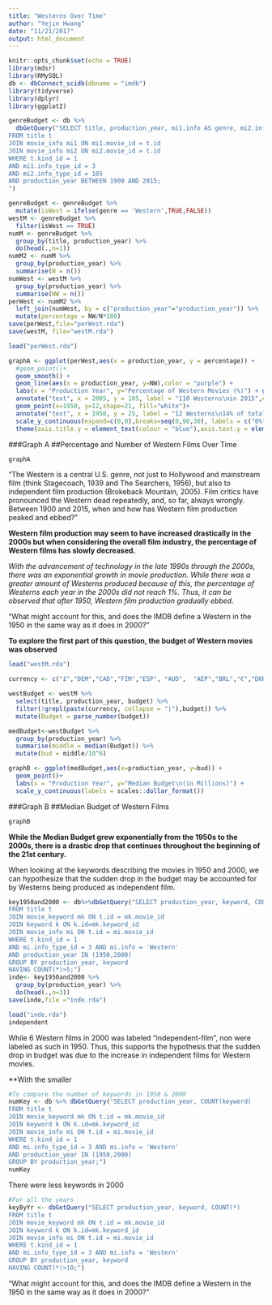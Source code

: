 ```yaml
---
title: "Westerns Over Time"
author: "Yejin Hwang"
date: "11/21/2017"
output: html_document
---
```


```r
knitr::opts_chunk$set(echo = TRUE)
library(mdsr)
library(RMySQL)
db <- dbConnect_scidb(dbname = "imdb")
library(tidyverse)
library(dplyr)
library(ggplot2)
```

```r
genreBudget <- db %>%
  dbGetQuery("SELECT title, production_year, mi1.info AS genre, mi2.info AS budget
FROM title t
JOIN movie_info mi1 ON mi1.movie_id = t.id
JOIN movie_info mi2 ON mi2.movie_id = t.id
WHERE t.kind_id = 1
AND mi1.info_type_id = 3
AND mi2.info_type_id = 105
AND production_year BETWEEN 1900 AND 2015;
")

genreBudget <- genreBudget %>%
  mutate(isWest = ifelse(genre == 'Western',TRUE,FALSE))
westM <- genreBudget %>%
  filter(isWest == TRUE)
numM <- genreBudget %>%
  group_by(title, production_year) %>%
  do(head(.,n=1))
numM2 <- numM %>%
  group_by(production_year) %>%
  summarise(N = n())
numWest <- westM %>%
  group_by(production_year) %>%
  summarise(NW = n())
perWest <- numM2 %>%
  left_join(numWest, by = c("production_year"="production_year")) %>%
  mutate(percentage = NW/N*100)
save(perWest,file="perWest.rda")
save(westM, file="westM.rda")
```

```r
load("perWest.rda")
```
```r
graphA <- ggplot(perWest,aes(x = production_year, y = percentage)) + 
  #geom_point()+
  geom_smooth() +
  geom_line(aes(x = production_year, y=NW),color = "purple") + 
  labs(x = "Production Year", y="Percentage of Western Movies (%)") + geom_point(x=2015, y=110,shape=21, fill="white")+
  annotate("text", x = 2005, y = 105, label = "110 Westerns\nin 2015",colour = "navy", size = 3,family = "PT Sans") +
  geom_point(x=1950, y=12,shape=21, fill="white")+
  annotate("text", x = 1950, y = 25, label = "12 Westerns\n14% of total\nin 1950",colour = "navy", size = 3,family = "PT Sans")+
  scale_y_continuous(expand=c(0,0),breaks=seq(0,90,30), labels = c("0%","30%","60%","90%"),sec.axis = sec_axis(~.*1, name = "Number of Western Movies"))+ 
  theme(axis.title.y = element_text(colour = "blue"),axis.text.y = element_text(color = "blue"), axis.text.y.right = element_text(color = "purple"),axis.title.y.right = element_text(colour = "purple"))
```
###Graph A
##Percentage and Number of Western Films Over Time
```r
graphA
```


"The Western is a central U.S. genre, not just to Hollywood and mainstream film (think Stagecoach, 1939 and The Searchers, 1956), but also to independent film production (Brokeback Mountain, 2005). Film critics have pronounced the Western dead repeatedly, and, so far, always wrongly. Between 1900 and 2015, when and how has Western film production peaked and ebbed?"

**Western film production may seem to have increased drastically in the 2000s but when considering the overall film industry, the percentage of Western films has slowly decreased.**

*With the advancement of technology in the late 1990s through the 2000s, there was an exponential growth in movie production. While there was a greater amount of Westerns produced because of this, the percentage of Westerns each year in the 2000s did not reach 1%. Thus, it can be observed that after 1950, Western film production gradually ebbed.*



"What might account for this, and does the IMDB define a Western in the 1950 in the same way as it does in 2000?"

**To explore the first part of this question, the budget of Western movies was observed**

```r
load("westM.rda")

currency <- c("£","DEM","CAD","FIM","ESP", "AUD",  "AEP","BRL","€","DKK","MXN", "CNY","HRK","NZD", "HKD", "INR","CLP", "ILS","NOK", "RUR","CZK", "ZAR","ARS", "MAD","ITL","FRF","SEK")
```
```r
westBudget <- westM %>%
  select(title, production_year, budget) %>%
  filter(!grepl(paste(currency, collapse = "|"),budget)) %>%
  mutate(Budget = parse_number(budget)) 

medBudget<-westBudget %>%
  group_by(production_year) %>%
  summarise(middle = median(Budget)) %>%
  mutate(bud = middle/10^6)

graphB <- ggplot(medBudget,aes(x=production_year, y=bud)) +
  geom_point()+ 
  labs(x = "Production Year", y="Median Budget\n(in Millions)") +
  scale_y_continuous(labels = scales::dollar_format())
```

###Graph B
##Median Budget of Western Films 
```r
graphB
```


**While the Median Budget grew exponentially from the 1950s to the 2000s, there is a drastic drop that continues throughout the beginning of the 21st century.**

When looking at the keywords describing the movies in 1950 and 2000, we can hypothesize that the sudden drop in the budget may be accounted for by Westerns being produced as independent film.

```r
key1950and2000 <- db%>%dbGetQuery("SELECT production_year, keyword, COUNT(*)
FROM title t
JOIN movie_keyword mk ON t.id = mk.movie_id
JOIN keyword k ON k.id=mk.keyword_id
JOIN movie_info mi ON t.id = mi.movie_id
WHERE t.kind_id = 1
AND mi.info_type_id = 3 AND mi.info = 'Western'
AND production_year IN (1950,2000)
GROUP BY production_year, keyword
HAVING COUNT(*)>5;")
inde<- key1950and2000 %>%
  group_by(production_year) %>%
  do(head(.,n=3))
save(inde,file ="inde.rda")
```
```r
load("inde.rda")
independent
```


While 6 Western films in 2000 was labeled "independent-film", non were labeled as such in 1950. Thus, this supports the hypothesis that the sudden drop in budget was due to the increase in independent films for Western movies.

**With the smaller 

```r
#To compare the number of keywords in 1950 & 2000
numKey <- db %>% dbGetQuery("SELECT production_year, COUNT(keyword)
FROM title t
JOIN movie_keyword mk ON t.id = mk.movie_id
JOIN keyword k ON k.id=mk.keyword_id
JOIN movie_info mi ON t.id = mi.movie_id
WHERE t.kind_id = 1
AND mi.info_type_id = 3 AND mi.info = 'Western'
AND production_year IN (1950,2000)
GROUP BY production_year;")
numKey
```
There were less keywords in 2000
```r
#For all the years
keyByYr <- dbGetQuery("SELECT production_year, keyword, COUNT(*)
FROM title t
JOIN movie_keyword mk ON t.id = mk.movie_id
JOIN keyword k ON k.id=mk.keyword_id
JOIN movie_info mi ON t.id = mi.movie_id
WHERE t.kind_id = 1
AND mi.info_type_id = 3 AND mi.info = 'Western'
GROUP BY production_year, keyword
HAVING COUNT(*)>10;")
```



"What might account for this, and does the IMDB define a Western in the 1950 in the same way as it does in 2000?"
